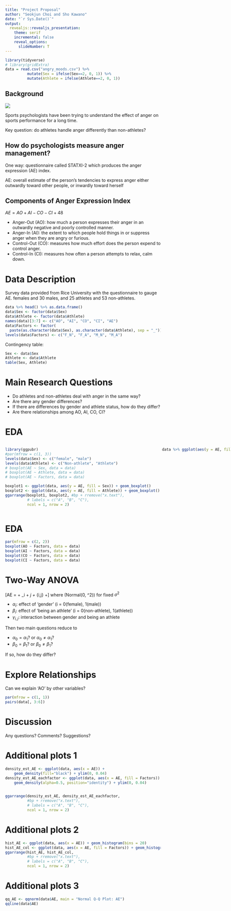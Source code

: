 ```yaml
---
title: "Project Proposal"
author: "Seokjun Choi and Sho Kawano"
date: "`r Sys.Date()`"
output:
  revealjs::revealjs_presentation: 
    theme: serif
    incremental: false
    reveal_options:
      slideNumber: T
---
```


```r
library(tidyverse)
# library(gridExtra)
data = read.csv("angry_moods.csv") %>% 
          mutate(Sex = ifelse(Sex==2, 0, 1)) %>% 
          mutate(Athlete = ifelse(Athlete==2, 0, 1))
```


## Background  


![](zidane.jpg)

Sports psychologists have been trying to understand the effect of anger on sports performance for a long time.  

Key question: \newline
do athletes handle anger differently than non-athletes?


## How do psychologists measure anger management?

One way: \newline
questionnaire called STATXI-2 which produces the anger expression (AE) index.

AE:\newline
overall estimate of the person’s tendencies to express anger either outwardly toward other people, or inwardly toward herself


## Components of Anger Expression Index

$AE = AO + AI - CO - CI +48$

+ Anger-Out (AO):  how much a person expresses their anger in an outwardly negative and poorly controlled manner.
+ Anger-In (AI): the extent to which people hold things in or suppress anger when they are angry or furious.
+ Control-Out (CO): measures how much effort does the person expend to control anger.
+ Control-In (CI): measures how often a person attempts to relax, calm down.

# Data Description

Survey data provided from Rice University with the questionnaire to gauge AE. \newline
48 females and 30 males, and 25 athletes and 53 non-athletes.


```r
data %>% head() %>% as.data.frame()
data$Sex <- factor(data$Sex)
data$Athlete <- factor(data$Athlete)
names(data)[3:7] <- c("AO", "AI", "CO", "CI", "AE")
data$Factors <- factor(
  paste(as.character(data$Sex), as.character(data$Athlete), sep = "_"))
levels(data$Factors) <- c("F_N", "F_A", "M_N", "M_A")
```

Contingency table:

```r
Sex <- data$Sex
Athlete <- data$Athlete
table(Sex, Athlete)
```

# Main Research Questions 

+ Do athletes and non-athletes deal with anger in the same way?
+ Are there any gender differences?
+ If there are differences by gender and athlete status, how do they differ? 
+ Are there relationships among AO, AI, CO, CI?

# EDA 
<style>
.container{
    display: flex;
}
.col{
    flex: 1;
}
</style>

<div class="container">
<div class="col">



```r
library(ggpubr)
#par(mfrow = c(1, 3))
levels(data$Sex) <- c("female", "male")
levels(data$Athlete) <- c("Non-athlete", "Athlete")
# boxplot(AE ~ Sex, data = data)
# boxplot(AE ~ Athlete, data = data)
# boxplot(AE ~ Factors, data = data)

boxplot1 <- ggplot(data, aes(y = AE, fill = Sex)) + geom_boxplot() 
boxplot2 <- ggplot(data, aes(y = AE, fill = Athlete)) + geom_boxplot() 
ggarrange(boxplot1, boxplot2, #bp + rremove("x.text"), 
          # labels = c("A", "B", "C"),
          ncol = 1, nrow = 2)
```
</div>
<div class="col">

```r

data %>% ggplot(aes(y = AE, fill = Factors)) + geom_boxplot()
```

</div>
</div>

# EDA
```r
par(mfrow = c(2, 2))
boxplot(AO ~ Factors, data = data)
boxplot(AI ~ Factors, data = data)
boxplot(CO ~ Factors, data = data)
boxplot(CI ~ Factors, data = data)
```


# Two-Way ANOVA 

\[AE = \mu + \alpha_i + \beta_j + \gamma_{i,j} +\epsilon \]
where \(\epsilon \sim Normal(0, \sigma^2)\) for fixed $\sigma^2$

- $\alpha_i$: effect of 'gender' (i = 0(female), 1(male))
- $\beta_i$: effect of 'being an athlete' (i = 0(non-athlete), 1(athlete))
- $\gamma_{i,j}$: interaction between gender and being an athlete

Then two main questions reduce to

- $\alpha_0 = \alpha_1$? or $\alpha_0 \neq \alpha_1$?
- $\beta_0 = \beta_1$? or $\beta_0 \neq \beta_1$?

If so, how do they differ?

# Explore Relationships
Can we explain 'AO' by other variables?

```r
par(mfrow = c(1, 1))
pairs(data[, 3:6])
```

# Discussion 

Any questions? Comments? Suggestions? 


# Additional plots 1

```r
density_est_AE <- ggplot(data, aes(x = AE)) + 
    geom_density(fill="black") + ylim(0, 0.04)
density_est_AE_eachfactor <- ggplot(data, aes(x = AE, fill = Factors)) + 
    geom_density(alpha=0.5, position="identity") + ylim(0, 0.04)

  
ggarrange(density_est_AE, density_est_AE_eachfactor,
          #bp + rremove("x.text"),
          # labels = c("A", "B", "C"),
          ncol = 1, nrow = 2)
```

# Additional plots 2

```r
hist_AE <- ggplot(data, aes(x = AE)) + geom_histogram(bins = 20)
hist_AE_col <- ggplot(data, aes(x = AE, fill = Factors)) + geom_histogram(bins = 20)
ggarrange(hist_AE, hist_AE_col,
          #bp + rremove("x.text"),
          # labels = c("A", "B", "C"),
          ncol = 1, nrow = 2)
```

# Additional plots 3

```r
qq_AE <- qqnorm(data$AE, main = "Normal Q-Q Plot: AE")
qqline(data$AE)
```